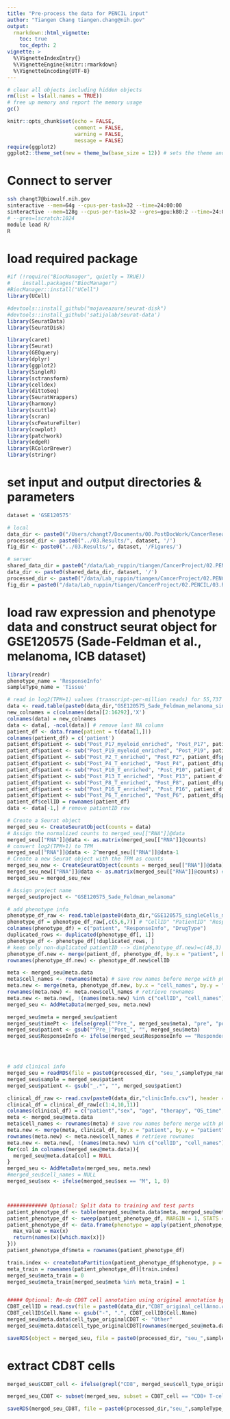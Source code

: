 ```yaml
---
title: "Pre-process the data for PENCIL input"
author: "Tiangen Chang tiangen.chang@nih.gov"
output: 
  rmarkdown::html_vignette:
    toc: true
    toc_depth: 2
vignette: >
  %\VignetteIndexEntry{}
  %\VignetteEngine{knitr::rmarkdown}
  %\VignetteEncoding{UTF-8}
---
```



```r
# clear all objects including hidden objects
rm(list = ls(all.names = TRUE)) 
# free up memory and report the memory usage
gc()
```


```r
knitr::opts_chunk$set(echo = FALSE,
                      comment = FALSE, 
                      warning = FALSE, 
                      message = FALSE)
require(ggplot2)
ggplot2::theme_set(new = theme_bw(base_size = 12)) # sets the theme and axis font size
```

# Connect to server
```bash
ssh changt7@biowulf.nih.gov
sinteractive --mem=64g --cpus-per-task=32 --time=24:00:00
sinteractive --mem=128g --cpus-per-task=32 --gres=gpu:k80:2 --time=24:00:00
# --gres=lscratch:1024
module load R/
R

```

# load required package
```r
#if (!require("BiocManager", quietly = TRUE))
#    install.packages("BiocManager")
#BiocManager::install("UCell")
library(UCell)

#devtools::install_github("mojaveazure/seurat-disk")
#devtools::install_github('satijalab/seurat-data')
library(SeuratData)
library(SeuratDisk)

library(caret)
library(Seurat)
library(GEOquery)
library(dplyr)
library(ggplot2)
library(SingleR)
library(sctransform)
library(celldex)
library(dittoSeq)
library(SeuratWrappers)
library(harmony)
library(scuttle)
library(scran)
library(scFeatureFilter)
library(cowplot)
library(patchwork)
library(edgeR)
library(RColorBrewer)
library(stringr)

```

# set input and output directories & parameters
```r

dataset = 'GSE120575'

# local
data_dir <- paste0("/Users/changt7/Documents/00.PostDocWork/CancerResearch/01.Projects/00.Collaborating_projects/05.PENCIL/02.Input/", dataset, '/')
processed_dir <- paste0("../03.Results/", dataset, '/')
fig_dir <- paste0("../03.Results/", dataset, '/Figures/')

# server
shared_data_dir = paste0("/data/Lab_ruppin/tiangen/CancerProject/02.PENCIL/02.Input/")
data_dir <- paste0(shared_data_dir, dataset, '/')
processed_dir <- paste0("/data/Lab_ruppin/tiangen/CancerProject/02.PENCIL/03.Results/", dataset, '/')
fig_dir = paste0("/data/Lab_ruppin/tiangen/CancerProject/02.PENCIL/03.Results/", dataset, "/Figures/")

```


# load raw expression and phenotype data and construct seurat object for GSE120575 (Sade-Feldman et al., melanoma, ICB dataset)
```r

library(readr)
phenotype_name = 'ResponseInfo'
sampleType_name = 'Tissue'

# read in log2(TPM+1) values (transcript-per-million reads) for 55,737 transcripts (rows) and 16,291 cells (columns)
data <- read.table(paste0(data_dir,"GSE120575_Sade_Feldman_melanoma_single_cells_TPM_GEO.txt"), header = TRUE, sep = "\t", row.names = 1, stringsAsFactors = FALSE, fill = TRUE) 
new_colnames = c(colnames(data)[2:16292],'X')
colnames(data) = new_colnames
data <- data[, -ncol(data)] # remove last NA column
patient_df <- data.frame(patient = t(data[1,]))
colnames(patient_df) = c('patient')
patient_df$patient <- sub("Post_P17_myeloid_enriched", "Post_P17", patient_df$patient)
patient_df$patient <- sub("Post_P19_myeloid_enriched", "Post_P19", patient_df$patient)
patient_df$patient <- sub("Post_P2_T_enriched", "Post_P2", patient_df$patient)
patient_df$patient <- sub("Post_P4_T_enriched", "Post_P4", patient_df$patient)
patient_df$patient <- sub("Post_P10_T_enriched", "Post_P10", patient_df$patient)
patient_df$patient <- sub("Post_P13_T_enriched", "Post_P13", patient_df$patient)
patient_df$patient <- sub("Post_P8_T_enriched", "Post_P8", patient_df$patient)
patient_df$patient <- sub("Post_P16_T_enriched", "Post_P16", patient_df$patient)
patient_df$patient <- sub("Post_P6_T_enriched", "Post_P6", patient_df$patient)
patient_df$cellID = rownames(patient_df)
data <- data[-1,] # remove patientID row

# Create a Seurat object
merged_seu <- CreateSeuratObject(counts = data)
# Assign the normalized counts to merged_seu[["RNA"]]@data
merged_seu[["RNA"]]@data <- as.matrix(merged_seu[["RNA"]]@counts)
# convert log2(TPM+1) to TPM
merged_seu[["RNA"]]@data <- 2^merged_seu[["RNA"]]@data-1 
# Create a new Seurat object with the TPM as counts
merged_seu_new <- CreateSeuratObject(counts = merged_seu[["RNA"]]@data) # TPM
merged_seu_new[["RNA"]]@data <- as.matrix(merged_seu[["RNA"]]@counts) # log2(TPM+1)
merged_seu = merged_seu_new

# Assign project name
merged_seu$project <- "GSE120575_Sade_Feldman_melanoma"

# add phenotype info
phenotype_df_raw <- read.table(paste0(data_dir,"GSE120575_singleCells_metaInfo_clean.txt"), sep = "\t", quote = "", header = TRUE, stringsAsFactors = FALSE)
phenotype_df = phenotype_df_raw[,c(5,6,7)] # "CellID" "PatientID" "ResponseInfo" "DrugType"  
colnames(phenotype_df) = c("patient", "ResponseInfo", "DrugType")
duplicated_rows <- duplicated(phenotype_df[, 1])
phenotype_df <- phenotype_df[!duplicated_rows, ]
# keep only non-duplicated patientID --> dim(phenotype_df.new)=c(48,3)
phenotype_df.new <- merge(patient_df, phenotype_df, by.x = "patient", by.y = "patient")
rownames(phenotype_df.new) <- phenotype_df.new$cellID

meta <- merged_seu@meta.data
meta$cell_names <- rownames(meta) # save row names before merge with phenotype data
meta.new <- merge(meta, phenotype_df.new, by.x = "cell_names", by.y = "cellID")
rownames(meta.new) <- meta.new$cell_names # retrieve rownames 
meta.new <- meta.new[, !(names(meta.new) %in% c("cellID", "cell_names"))]
merged_seu <- AddMetaData(merged_seu, meta.new)

merged_seu$meta = merged_seu$patient
merged_seu$timePt <- ifelse(grepl("^Pre_", merged_seu$meta), "pre", "post")
merged_seu$patient <- gsub("^Pre_|^Post_", "", merged_seu$meta)
merged_seu$ResponseInfo <- ifelse(merged_seu$ResponseInfo == "Responder", 1, 0)




# add clinical info
merged_seu = readRDS(file = paste0(processed_dir, "seu_",sampleType_name,"_all_raw.rds")) 
merged_seu$sample = merged_seu$patient
merged_seu$patient <- gsub("_.*", "", merged_seu$patient)

clinical_df_raw <- read.csv(paste0(data_dir,"clinicInfo.csv"), header = TRUE, stringsAsFactors = FALSE)
clinical_df = clinical_df_raw[c(1:4,10,11)]
colnames(clinical_df) = c("patient","sex", "age", "therapy", "OS_time", "OS_status")
meta <- merged_seu@meta.data
meta$cell_names <- rownames(meta) # save row names before merge with phenotype data
meta.new <- merge(meta, clinical_df, by.x = "patient", by.y = "patient")
rownames(meta.new) <- meta.new$cell_names # retrieve rownames 
meta.new <- meta.new[, !(names(meta.new) %in% c("cellID", "cell_names"))]
for(col in colnames(merged_seu@meta.data)){
  merged_seu@meta.data[col] = NULL
}
merged_seu <- AddMetaData(merged_seu, meta.new)
#merged_seu$cell_names = NULL
merged_seu$sex <- ifelse(merged_seu$sex == "M", 1, 0)



############# Optional: Split data to training and test parts
patient_phenotype_df <- table(merged_seu@meta.data$meta, merged_seu@meta.data[[phenotype_name]])
patient_phenotype_df <- sweep(patient_phenotype_df, MARGIN = 1, STATS = rowSums(patient_phenotype_df), FUN = "/")
patient_phenotype_df <- data.frame(phenotype = apply(patient_phenotype_df, 1, function(x) {
  max_value = max(x)
  return(names(x)[which.max(x)])
}))
patient_phenotype_df$meta = rownames(patient_phenotype_df)

train.index <- createDataPartition(patient_phenotype_df$phenotype, p = .7, list = FALSE)
meta_train = rownames(patient_phenotype_df)[train.index]
merged_seu$meta_train = 0
merged_seu$meta_train[merged_seu$meta %in% meta_train] = 1


##### Optional: Re-do CD8T cell annotation using original annotation by Sade-Feldman et al. 2018 Cell 
CD8T_cellID = read.csv(file = paste0(data_dir,"CD8T_original_cellAnno.csv"))
CD8T_cellID$Cell.Name <- gsub("-", ".", CD8T_cellID$Cell.Name)
merged_seu@meta.data$cell_type_originalCD8T <- "Other"
merged_seu@meta.data$cell_type_originalCD8T[rownames(merged_seu@meta.data) %in% CD8T_cellID$Cell.Name] <- "CD8+ T-cells"

saveRDS(object = merged_seu, file = paste0(processed_dir, "seu_",sampleType_name,"_all_raw.rds")) 

```

# extract CD8T cells
```r

merged_seu$CD8T_cell <- ifelse(grepl("CD8", merged_seu$cell_type_original, ignore.case = TRUE), "CD8+ T-cells", "Other")

merged_seu_CD8T <- subset(merged_seu, subset = CD8T_cell == "CD8+ T-cells")

saveRDS(merged_seu_CD8T, file = paste0(processed_dir,"seu_",sampleType_name,"_CD8T.rds"))

```